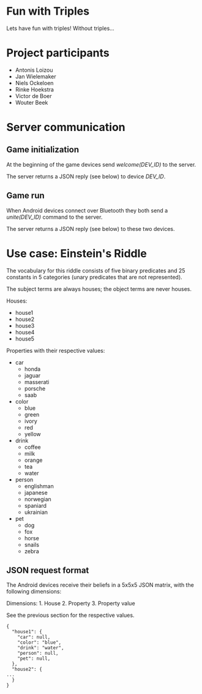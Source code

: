 =Fun with Triples=

Lets have fun with triples! Without triples...

=Project participants=

* Antonis Loizou
* Jan Wielemaker
* Niels Ockeloen
* Rinke Hoekstra
* Victor de Boer
* Wouter Beek

=Server communication=

==Game initialization==

At the beginning of the game devices send <i>welcome(DEV_ID)</i> to the server.

The server returns a JSON reply (see below) to device <i>DEV_ID</i>.

==Game run==

When Android devices connect over Bluetooth they both send a
<i>unite(DEV_ID)</i> command to the server.

The server returns a JSON reply (see below) to these two devices.

=Use case: Einstein's Riddle=

The vocabulary for this riddle consists of five binary predicates and
25 constants in 5 categories (unary predicates that are not represented).

The subject terms are always houses; the object terms are never houses.

Houses:
* house1
* house2
* house3
* house4
* house5

Properties with their respective values:
* car
** honda
** jaguar
** masserati
** porsche
** saab
* color
** blue
** green
** ivory
** red 
** yellow
* drink
** coffee
** milk
** orange
** tea
** water
* person
** englishman
** japanese
** norwegian
** spaniard
** ukrainian
* pet
** dog
** fox
** horse
** snails
** zebra

==JSON request format==

The Android devices receive their beliefs in a 5x5x5 JSON matrix,
with the following dimensions:

Dimensions:
1. House
2. Property
3. Property value

See the previous section for the respective values.

<pre>
{
  "house1": {
    "car": null,
    "color": "blue",
    "drink": "water",
    "person": null,
    "pet": null,
  },
  "house2": {
...
  }
}
</pre>

